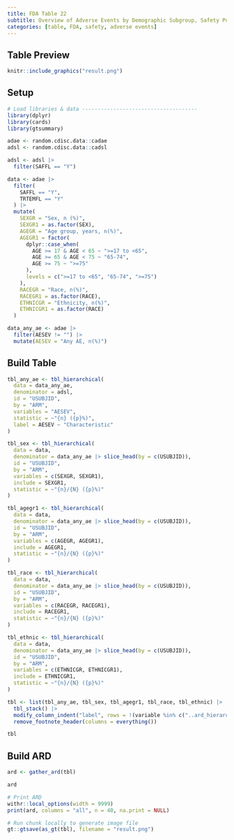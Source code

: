 ```yaml
---
title: FDA Table 22
subtitle: Overview of Adverse Events by Demographic Subgroup, Safety Population, Pooled Analysis (or Trial X)
categories: [table, FDA, safety, adverse events]
---
```


::: panel-tabset
## Table Preview

```r
knitr::include_graphics("result.png")
```

## Setup

```r
# Load libraries & data -------------------------------------
library(dplyr)
library(cards)
library(gtsummary)

adae <- random.cdisc.data::cadae
adsl <- random.cdisc.data::cadsl

adsl <- adsl |>
  filter(SAFFL == "Y")

data <- adae |>
  filter(
    SAFFL == "Y",
    TRTEMFL == "Y"
  ) |>
  mutate(
    SEXGR = "Sex, n (%)",
    SEXGR1 = as.factor(SEX),
    AGEGR = "Age group, years, n(%)",
    AGEGR1 = factor(
      dplyr::case_when(
        AGE >= 17 & AGE < 65 ~ ">=17 to <65",
        AGE >= 65 & AGE < 75 ~ "65-74",
        AGE >= 75 ~ ">=75"
      ),
      levels = c(">=17 to <65", "65-74", ">=75")
    ),
    RACEGR = "Race, n(%)",
    RACEGR1 = as.factor(RACE),
    ETHNICGR = "Ethnicity, n(%)",
    ETHNICGR1 = as.factor(RACE)
  )

data_any_ae <- adae |>
  filter(AESEV != "") |>
  mutate(AESEV = "Any AE, n(%)")
```

## Build Table

```r
tbl_any_ae <- tbl_hierarchical(
  data = data_any_ae,
  denominator = adsl,
  id = "USUBJID",
  by = "ARM",
  variables = "AESEV",
  statistic = ~"{n} ({p}%)",
  label = AESEV ~ "Characteristic"
)

tbl_sex <- tbl_hierarchical(
  data = data,
  denominator = data_any_ae |> slice_head(by = c(USUBJID)),
  id = "USUBJID",
  by = "ARM",
  variables = c(SEXGR, SEXGR1),
  include = SEXGR1,
  statistic = ~"{n}/{N} ({p}%)"
)

tbl_agegr1 <- tbl_hierarchical(
  data = data,
  denominator = data_any_ae |> slice_head(by = c(USUBJID)),
  id = "USUBJID",
  by = "ARM",
  variables = c(AGEGR, AGEGR1),
  include = AGEGR1,
  statistic = ~"{n}/{N} ({p}%)"
)

tbl_race <- tbl_hierarchical(
  data = data,
  denominator = data_any_ae |> slice_head(by = c(USUBJID)),
  id = "USUBJID",
  by = "ARM",
  variables = c(RACEGR, RACEGR1),
  include = RACEGR1,
  statistic = ~"{n}/{N} ({p}%)"
)

tbl_ethnic <- tbl_hierarchical(
  data = data,
  denominator = data_any_ae |> slice_head(by = c(USUBJID)),
  id = "USUBJID",
  by = "ARM",
  variables = c(ETHNICGR, ETHNICGR1),
  include = ETHNICGR1,
  statistic = ~"{n}/{N} ({p}%)"
)

tbl <- list(tbl_any_ae, tbl_sex, tbl_agegr1, tbl_race, tbl_ethnic) |>
  tbl_stack() |>
  modify_column_indent("label", rows = !(variable %in% c("..ard_hierarchical_overall..", "AESEV", "SEXGR", "AGEGR", "RACEGR", "ETHNICGR"))) |>
  remove_footnote_header(columns = everything())

tbl
```

## Build ARD

```r
ard <- gather_ard(tbl)

ard
```

```r
# Print ARD
withr::local_options(width = 9999)
print(ard, columns = "all", n = 40, na.print = NULL)
```


```r
# Run chunk locally to generate image file
gt::gtsave(as_gt(tbl), filename = "result.png")
```

```r
```
:::
